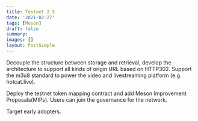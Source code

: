 ```yaml
---
title: Testnet 2.5
date: '2021-02-27'
tags: [Meson]
draft: false
summary:
images: []
layout: PostSimple
---
```


Decouple the structure between storage and retrieval, develop the architecture to support all kinds of origin URL based on HTTP302. Support the m3u8 standard to power the video and livestreaming platform (e.g. hotcat.live).

Deploy the testnet token mapping contract and add Meson Improvement Proposals(MIPs). Users can join the governance for the network.

Target early adopters.
